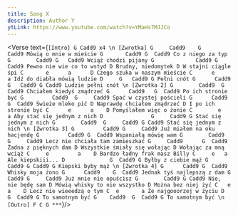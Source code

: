 ```yaml
---
title: Song X
description: Author Y
ytLink: https://www.youtube.com/watch?v=YMaHs7MJJCo
---
```



<Verse text={`
[Intro]
G Cadd9 x4
\n
[Zwrotka]
G     Cadd9    G      Cadd9
Mówią o mnie w mieście
G       Cadd9 G  Cadd9
Co z niego za typ
G        Cadd9 G   Cadd9
Wciąż chodzi pijany
G             Cadd9 G    Cadd9
Pewno nie wie co to wstyd
D
Brudny, niedomytek
D
W stajni ciągle śpi
      C       e      a      D
Czego szuka w naszym mieście
       C      e     a
Idź do diabła mówią ludzie
D     G   Cadd9 G
Pełni cnót
G      Cadd9 G   Cadd9 G Cadd9
Ludzie pełni cnót
\n
[Zwrotka 2]
G        Cadd9  G       Cadd9
Chciałem kiedyś zmądrzeć
G      Cadd9   G  Cadd9
Po ich stronie być
G         Cadd9  G     Cadd9
Spać w czystej pościeli
G      Cadd9 G  Cadd9
Świeże mleko pić
  D
Naprawdę chciałem zmądrzeć
D
I po ich stronie być
    C      e      a    D
Pomyślałem więc o żonie
    C        e        a
Aby stać się jednym z nich
D               G     Cadd9 G
Stać się jednym z nich
G        Cadd9  G     Cadd9 G Cadd9
Stać się jednym z nich
\n
[Zwrotka 3]
    G         Cadd9 G     Cadd9
Już miałem na oku hacjendę
G         Cadd9 G  Cadd9
Wspaniałą mówię wam
G        Cadd9   G     Cadd9
Lecz nie chciała tam zamieszkać
G     Cadd9      G  Cadd9
Żadna z pięknych dam
          D
Wszystkie śmiały się wołając
D
Wołając za mną wciąż
       C     e         a    D
Bardzo ładny frak masz Billy
    C     e   a
Ale kiepskiii...
D              G  Cadd9 G
Byłby z ciebie mąż
G       Cadd9 G Cadd9 G
Kiepski byby mąż
\n
[Zwrotka 4]
G      Cadd9 G  Cadd9
Whisky moja żono
       G      Cadd9    G  Cadd9
Jednak tyś najlepszą z dam
G        Cadd9 G     Cadd9
Już mnie nie opuścisz
G        Cadd9 G Cadd9
Nie, nie będę sam
      D
Mówią whisky to nie wszystko
D
Można bez niej żyć
         C   e    a    D
Lecz nie wieeedzą o tym
      C  e       a
Że najgooorzej w życiu
D           G  Cadd9 G
To samotnym być
G    Cadd9  G  Cadd9 G
To samotnym być
\n
[Outro]
F C G ***
`}/>

